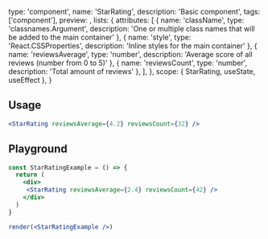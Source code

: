 
  type: 'component',
  name: 'StarRating',
  description: 'Basic component',
  tags: ['component'],
  preview: <StarRating />,
  lists: {
    attributes: [
      { name: 'className', type: 'classnames.Argument', description: 'One or multiple class names that will be added to the main container' },
      { name: 'style', type: 'React.CSSProperties', description: 'Inline styles for the main container' },
      { name: 'reviewsAverage', type: 'number', description: 'Average score of all reviews (number from 0 to 5)' },
      { name: 'reviewsCount', type: 'number', description: 'Total amount of reviews' },
    ],
  },
  scope: { StarRating, useState, useEffect },
}

## Usage

```jsx
<StarRating reviewsAverage={4.2} reviewsCount={32} />
```

## Playground

```jsx live render
const StarRatingExample = () => {
  return (
    <div>
     <StarRating reviewsAverage={2.4} reviewsCount={42} />
    </div>
  )
}

render(<StarRatingExample />)
```
